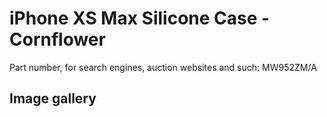 
# iPhone XS Max Silicone Case - Cornflower

Part number, for search engines, auction websites and such: MW952ZM/A

## Image gallery

<div style={{ width: "768px" }}>
  <GalleryComponent
    images={[
      {
        original: "/everysource/MW952.webp",
        thumbnail: "/everypreview/MW952.webp",
      },
      {
        original: "/everysource/MW952_AV1_GOLD.webp",
        thumbnail: "/everypreview/MW952_AV1_GOLD.webp",
      },
      {
        original: "/everysource/MW952_AV1_SILVER.webp",
        thumbnail: "/everypreview/MW952_AV1_SILVER.webp",
      },
      {
        original: "/everysource/MW952_AV1_SPACE_GRAY.webp",
        thumbnail: "/everypreview/MW952_AV1_SPACE_GRAY.webp",
      },
      {
        original: "/everysource/MW952_AV2.webp",
        thumbnail: "/everypreview/MW952_AV2.webp",
      }
    ]}
  />
</div>